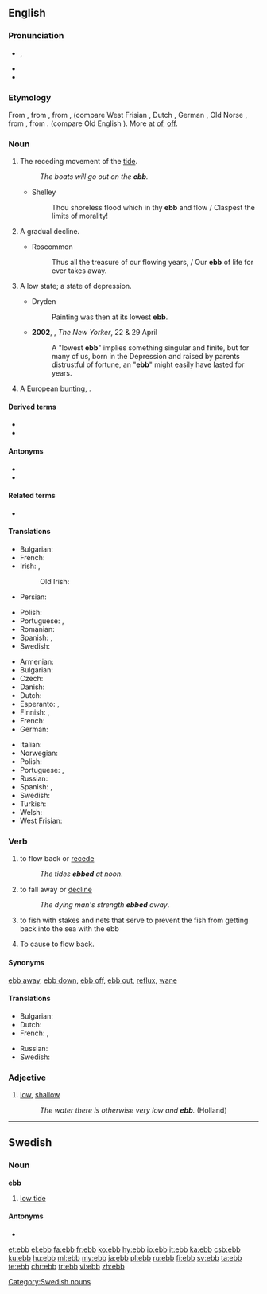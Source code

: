 ==English==

===Pronunciation===
* {{enPR|ĕb}}, {{IPA|/ɛb/|lang=en}}
* {{audio|en-us-ebb.ogg|Audio (US)|lang=en}}
* {{rhymes|ɛb|lang=en}}

===Etymology===
From {{etyl|enm|en}} {{m|enm|ebbe}}, from {{etyl|ang|en}} {{m|ang|ebba||ebb, tide}}, from {{etyl|gem-pro|en}} {{m|gem-pro|*abjô}}, {{m|gem-pro|*abjǭ}} (compare West Frisian {{m|fy|ebbe}}, Dutch {{m|nl|eb}}, German {{m|de|Ebbe}}, Old Norse {{m|non|efja||countercurrent}}, from {{etyl|gem-pro|en}} {{m|gem-pro|*ab||off, away}}, from {{etyl|ine-pro|en}} {{m|ine-pro|*apó}}. (compare Old English {{m|ang|af}}). More at [[of]], [[off]].

===Noun===
{{en-noun}}

# The receding movement of the [[tide]].
#: ''The boats will go out on the '''ebb'''.''
#* {{rfdate}} Shelley
#*: Thou shoreless flood which in thy '''ebb''' and flow / Claspest the limits of morality!
# A gradual decline.
#* {{rfdate}} Roscommon
#*: Thus all the treasure of our flowing years, / Our '''ebb''' of life for ever takes away.
# A low state; a state of depression.
#* {{rfdate}} Dryden
#*: Painting was then at its lowest '''ebb'''.
#* '''2002''', {{w|Joyce Carol Oates}}, ''The New Yorker'', 22 &amp; 29 April
#*: A "lowest '''ebb'''" implies something singular and finite, but for many of us, born in the Depression and raised by parents distrustful of fortune, an "'''ebb'''" might easily have lasted for years.
# A European [[bunting]], {{taxlink|Emberiza miliaria|species|noshow=1}}.

====Derived terms====
* {{l|en|ebb and flow}}
* {{l|en|ebb tide}}

====Antonyms====
* {{l|en|flood}}
* {{l|en|flow}}

====Related terms====
* {{l|en|tide}}

====Translations====
{{trans-top|receding movement of the tide}}
* Bulgarian: {{t+|bg|отлив|m}}
* French: {{t+|fr|reflux|m}}
* Irish: {{t|ga|aife|f}}, {{t|ga|trá|m}}
*: Old Irish: {{t|sga|aithbe|f|n}}
* Persian: {{t+|fa|جزر|tr=jazr}}
{{trans-mid}}
* Polish: {{t+|pl|odpływ|m}}
* Portuguese: {{t+|pt|vazante|f}}, {{t|pt|refluxo|m}}
* Romanian: {{t+|ro|reflux|n}}
* Spanish: {{t+|es|reflujo|m}}, {{t+|es|marea|f}}
* Swedish: {{t+|sv|ebb|c}}
{{trans-bottom}}

{{trans-top|low tide}}
* Armenian: {{t|hy|տեղատվություն}}
* Bulgarian: {{t+|bg|отлив|m}}
* Czech: {{t|cs|odliv|m}}
* Danish: {{t+|da|ebbe|c}}
* Dutch: {{t+|nl|eb|n}}
* Esperanto: {{t|eo|refluo}}, {{t|eo|malfluso}}
* Finnish: {{t+|fi|laskuvesi}}, {{t+|fi|luode}}
* French: {{t+|fr|reflux|m}}
* German: {{t+|de|Ebbe|f}}
{{trans-mid}}
* Italian: {{t|it|riflusso|m}}
* Norwegian: {{t+|no|fjære}}
* Polish: {{t+|pl|odpływ|m}}
* Portuguese: {{t+|pt|baixa-mar|f}}, {{t|pt|maré baixa|f}}
* Russian: {{t+|ru|отли́в|m}}
* Spanish: {{t|es|marea baja|f}}, {{t+|es|bajamar|f}}
* Swedish: {{t+|sv|ebb|c}}
* Turkish: {{t+|tr|cezir}}
* Welsh: {{t|cy|trai|m}}
* West Frisian: {{t|fy|ebba|c}}
{{trans-bottom}}

===Verb===
{{en-verb}}

# {{label|en|intransitive}} to flow back or [[recede]]
#: ''The tides '''ebbed''' at noon''.
# {{label|en|intransitive}} to fall away or [[decline]]
#: ''The dying man's strength '''ebbed''' away''.
# {{label|en|intransitive}} to fish with stakes and nets that serve to prevent the fish from getting back into the sea with the ebb
# {{label|en|transitive}} To cause to flow back.
#: {{rfquotek|Ford}}

====Synonyms====
[[ebb away]], [[ebb down]], [[ebb off]], [[ebb out]], [[reflux]], [[wane]]

====Translations====
{{trans-top|to fall away or decline}}
* Bulgarian: {{t+|bg|спадам}}
* Dutch: {{t+|nl|wegebben}}
* French: {{t+|fr|refluer}}, {{t+|fr|décliner}}
{{trans-mid}}
* Russian: {{t+|ru|ослабевать}}
* Swedish: {{t+|sv|ebba}}
{{trans-bottom}}

===Adjective===
{{en-adj|er}}

# [[low]], [[shallow]]
#: ''The water there is otherwise very low and '''ebb'''.'' (Holland)

----

==Swedish==

===Noun===
'''ebb''' {{g|c}}

# [[low tide]]

====Antonyms====
* {{l|sv|flod}}

[[Category:Swedish nouns]]

[[et:ebb]]
[[el:ebb]]
[[fa:ebb]]
[[fr:ebb]]
[[ko:ebb]]
[[hy:ebb]]
[[io:ebb]]
[[it:ebb]]
[[ka:ebb]]
[[csb:ebb]]
[[ku:ebb]]
[[hu:ebb]]
[[ml:ebb]]
[[my:ebb]]
[[ja:ebb]]
[[pl:ebb]]
[[ru:ebb]]
[[fi:ebb]]
[[sv:ebb]]
[[ta:ebb]]
[[te:ebb]]
[[chr:ebb]]
[[tr:ebb]]
[[vi:ebb]]
[[zh:ebb]]